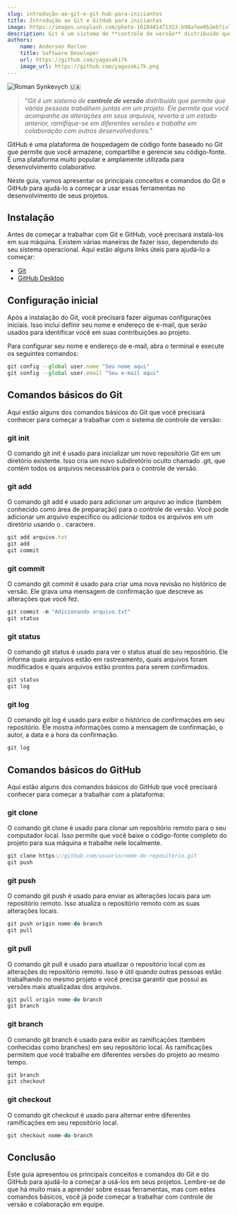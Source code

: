 ```yaml
---
slug: introdução-ao-git-e-git-hub-para-iniciantes
title: Introdução ao Git e GitHub para iniciantes
image: https://images.unsplash.com/photo-1618401471353-b98afee0b2eb?ixlib=rb-4.0.3&ixid=MnwxMjA3fDB8MHxwaG90by1wYWdlfHx8fGVufDB8fHx8&auto=format&fit=crop&w=1188&q=80
description: Git é um sistema de **controle de versão** distribuído que permite que várias pessoas trabalhem juntas em um projeto. Ele permite que você acompanhe as alterações em seus arquivos, reverta a um estado anterior, ramifique-se em diferentes versões e trabalhe em colaboração com outros desenvolvedores.
authors:
    name: Anderson Marlon
    title: Software Developer
    url: https://github.com/yagasaki7k
    image_url: https://github.com/yagasaki7k.png
---
```


![](https://images.unsplash.com/photo-1618401471353-b98afee0b2eb?ixlib=rb-4.0.3&ixid=MnwxMjA3fDB8MHxwaG90by1wYWdlfHx8fGVufDB8fHx8&auto=format&fit=crop&w=1188&q=80 "Roman Synkevych 🇺🇦")

> _"Git é um sistema de **controle de versão** distribuído que permite que várias pessoas trabalhem juntas em um projeto. Ele permite que você acompanhe as alterações em seus arquivos, reverta a um estado anterior, ramifique-se em diferentes versões e trabalhe em colaboração com outros desenvolvedores."_

GitHub é uma plataforma de hospedagem de código fonte baseado no Git que permite que você armazene, compartilhe e gerencie seu código-fonte. É uma plataforma muito popular e amplamente utilizada para desenvolvimento colaborativo.

Neste guia, vamos apresentar os principais conceitos e comandos do Git e GitHub para ajudá-lo a começar a usar essas ferramentas no desenvolvimento de seus projetos.

## Instalação
Antes de começar a trabalhar com Git e GitHub, você precisará instalá-los em sua máquina. Existem várias maneiras de fazer isso, dependendo do seu sistema operacional. Aqui estão alguns links úteis para ajudá-lo a começar:

- [Git](https://git-scm.com/downloads?ref=yagasaki.dev/blog)
- [GitHub Desktop](https://desktop.github.com?ref=yagasaki.dev/blog)

## Configuração inicial

Após a instalação do Git, você precisará fazer algumas configurações iniciais. Isso inclui definir seu nome e endereço de e-mail, que serão usados para identificar você em suas contribuições ao projeto.

Para configurar seu nome e endereço de e-mail, abra o terminal e execute os seguintes comandos:

```TypeScript
git config --global user.name "Seu nome aqui"
git config --global user.email "Seu e-mail aqui"
```

## Comandos básicos do Git
Aqui estão alguns dos comandos básicos do Git que você precisará conhecer para começar a trabalhar com o sistema de controle de versão:

### git init
O comando git init é usado para inicializar um novo repositório Git em um diretório existente. Isso cria um novo subdiretório oculto chamado .git, que contém todos os arquivos necessários para o controle de versão.

### git add

O comando git add é usado para adicionar um arquivo ao índice (também conhecido como área de preparação) para o controle de versão. Você pode adicionar um arquivo específico ou adicionar todos os arquivos em um diretório usando o . caractere.

```TypeScript
git add arquivo.txt
git add .
git commit
```
### git commit
O comando git commit é usado para criar uma nova revisão no histórico de versão. Ele grava uma mensagem de confirmação que descreve as alterações que você fez.

```TypeScript
git commit -m "Adicionando arquivo.txt"
git status
```
### git status

O comando git status é usado para ver o status atual do seu repositório. Ele informa quais arquivos estão em rastreamento, quais arquivos foram modificados e quais arquivos estão prontos para serem confirmados.

```TypeScript
git status
git log
```
### git log
O comando git log é usado para exibir o histórico de confirmações em seu repositório. Ele mostra informações como a mensagem de confirmação, o autor, a data e a hora da confirmação.

```TypeScript
git log
```

## Comandos básicos do GitHub
Aqui estão alguns dos comandos básicos do GitHub que você precisará conhecer para começar a trabalhar com a plataforma:

### git clone

O comando git clone é usado para clonar um repositório remoto para o seu computador local. Isso permite que você baixe o código-fonte completo do projeto para sua máquina e trabalhe nele localmente.

```TypeScript
git clone https://github.com/usuario/nome-do-repositorio.git
git push
```

### git push

O comando git push é usado para enviar as alterações locais para um repositório remoto. Isso atualiza o repositório remoto com as suas alterações locais.

```TypeScript
git push origin nome-do-branch
git pull
```
### git pull

O comando git pull é usado para atualizar o repositório local com as alterações do repositório remoto. Isso é útil quando outras pessoas estão trabalhando no mesmo projeto e você precisa garantir que possui as versões mais atualizadas dos arquivos.

```TypeScript
git pull origin nome-do-branch
git branch
```
### git branch 

O comando git branch é usado para exibir as ramificações (também conhecidas como branches) em seu repositório local. As ramificações permitem que você trabalhe em diferentes versões do projeto ao mesmo tempo.

```TypeScript
git branch
git checkout
```
### git checkout 

O comando git checkout é usado para alternar entre diferentes ramificações em seu repositório local.

```TypeScript
git checkout nome-do-branch
```

## Conclusão

Este guia apresentou os principais conceitos e comandos do Git e do GitHub para ajudá-lo a começar a usá-los em seus projetos. Lembre-se de que há muito mais a aprender sobre essas ferramentas, mas com estes comandos básicos, você já pode começar a trabalhar com controle de versão e colaboração em equipe.